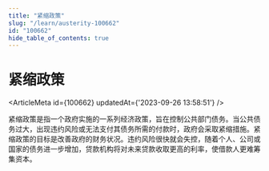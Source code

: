 ```yaml
---
title: "紧缩政策"
slug: "/learn/austerity-100662"
id: "100662"
hide_table_of_contents: true
---
```



# 紧缩政策

<ArticleMeta id={100662} updatedAt={'2023-09-26 13:58:51'} />
<div className='border-solid border-b border-t-0 my-4 border-[var(--ifm-color-gray-300)]' />

紧缩政策是指一个政府实施的一系列经济政策，旨在控制公共部门债务。当公共债务过大，出现违约风险或无法支付其债务所需的付款时，政府会采取紧缩措施。紧缩政策的目标是改善政府的财务状况。违约风险很快就会失控，随着个人、公司或国家的债务进一步增加，贷款机构将对未来贷款收取更高的利率，使借款人更难筹集资本。
